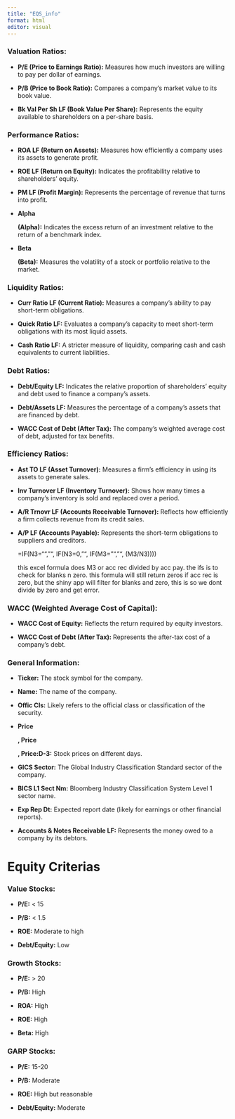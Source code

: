 ```yaml
---
title: "EQS_info"
format: html
editor: visual
---
```


### **Valuation Ratios:**

-   **P/E (Price to Earnings Ratio):** Measures how much investors are willing to pay per dollar of earnings.

-   **P/B (Price to Book Ratio):** Compares a company's market value to its book value.

-   **Bk Val Per Sh LF (Book Value Per Share):** Represents the equity available to shareholders on a per-share basis.

### **Performance Ratios:**

-   **ROA LF (Return on Assets):** Measures how efficiently a company uses its assets to generate profit.

-   **ROE LF (Return on Equity):** Indicates the profitability relative to shareholders' equity.

-   **PM LF (Profit Margin):** Represents the percentage of revenue that turns into profit.

-   **Alpha**

    **(Alpha):** Indicates the excess return of an investment relative to the return of a benchmark index.

-   **Beta**

    **(Beta):** Measures the volatility of a stock or portfolio relative to the market.

### **Liquidity Ratios:**

-   **Curr Ratio LF (Current Ratio):** Measures a company's ability to pay short-term obligations.

-   **Quick Ratio LF:** Evaluates a company's capacity to meet short-term obligations with its most liquid assets.

-   **Cash Ratio LF:** A stricter measure of liquidity, comparing cash and cash equivalents to current liabilities.

### **Debt Ratios:**

-   **Debt/Equity LF:** Indicates the relative proportion of shareholders' equity and debt used to finance a company's assets.

-   **Debt/Assets LF:** Measures the percentage of a company’s assets that are financed by debt.

-   **WACC Cost of Debt (After Tax):** The company's weighted average cost of debt, adjusted for tax benefits.

### **Efficiency Ratios:**

-   **Ast TO LF (Asset Turnover):** Measures a firm’s efficiency in using its assets to generate sales.

-   **Inv Turnover LF (Inventory Turnover):** Shows how many times a company's inventory is sold and replaced over a period.

-   **A/R Trnovr LF (Accounts Receivable Turnover):** Reflects how efficiently a firm collects revenue from its credit sales.

-   **A/P LF (Accounts Payable):** Represents the short-term obligations to suppliers and creditors.

    =IF(N3="", "", IF(N3=0, "", IF(M3="", "", (M3/N3))))

    this excel formula does M3 or acc rec divided by acc pay. the ifs is to check for blanks n zero. this formula will still return zeros if acc rec is zero, but the shiny app will filter for blanks and zero, this is so we dont divide by zero and get error.

### **WACC (Weighted Average Cost of Capital):**

-   **WACC Cost of Equity:** Reflects the return required by equity investors.

-   **WACC Cost of Debt (After Tax):** Represents the after-tax cost of a company’s debt.

### **General Information:**

-   **Ticker:** The stock symbol for the company.

-   **Name:** The name of the company.

-   **Offic Cls:** Likely refers to the official class or classification of the security.

-   **Price**

    **, Price**

    **, Price:D-3:** Stock prices on different days.

-   **GICS Sector:** The Global Industry Classification Standard sector of the company.

-   **BICS L1 Sect Nm:** Bloomberg Industry Classification System Level 1 sector name.

-   **Exp Rep Dt:** Expected report date (likely for earnings or other financial reports).

-   **Accounts & Notes Receivable LF:** Represents the money owed to a company by its debtors.

# Equity Criterias

### **Value Stocks:**

-   **P/E:** \< 15

-   **P/B:** \< 1.5

-   **ROE:** Moderate to high

-   **Debt/Equity:** Low

### **Growth Stocks:**

-   **P/E:** \> 20

-   **P/B:** High

-   **ROA:** High

-   **ROE:** High

-   **Beta:** High

### **GARP Stocks:**

-   **P/E:** 15-20

-   **P/B:** Moderate

-   **ROE:** High but reasonable

-   **Debt/Equity:** Moderate
